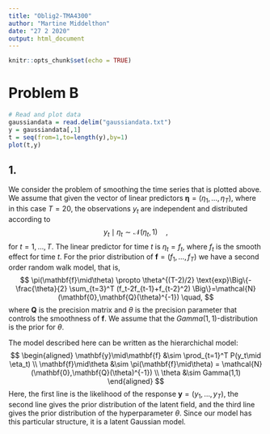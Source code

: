 ```yaml
---
title: "Oblig2-TMA4300"
author: "Martine Middelthon"
date: "27 2 2020"
output: html_document
---
```


```r
knitr::opts_chunk$set(echo = TRUE)
```

# Problem B

```r
# Read and plot data
gaussiandata = read.delim("gaussiandata.txt")
y = gaussiandata[,1]
t = seq(from=1,to=length(y),by=1)
plot(t,y)
```

## 1.
We consider the problem of smoothing the time series that is plotted above. We assume that given the vector of linear predictors $\boldsymbol\eta=(\eta_1,\ldots,\eta_T)$, where in this case $T=20$, the observations $y_t$ are independent and distributed according to
$$
  y_t \mid \eta_t \sim \mathcal{N}(\eta_t,1)\quad,
$$
for $t=1,\ldots,T$.
The linear predictor for time $t$ is $\eta_t = f_t$, where $f_t$ is the smooth effect for time $t$. For the prior distribution of $\mathbf{f}=(f_1,\ldots,f_T)$ we have a second order random walk model, that is,
$$
  \pi(\mathbf{f}\mid\theta) \propto \theta^{(T-2)/2} \text{exp}\Big\{-\frac{\theta}{2} \sum_{t=3}^T (f_t-2f_{t-1}+f_{t-2}^2) \Big\}=\mathcal{N}(\mathbf{0},\mathbf{Q}(\theta)^{-1}) \quad,
$$
where $\mathbf{Q}$ is the precision matrix and $\theta$ is the precision parameter that controls the smoothness of $\mathbf{f}$. We assume that the $Gamma(1,1)$-distribution is the prior for $\theta$.

The model described here can be written as the hierarchichal model:
$$
  \begin{aligned}
    \mathbf{y}\mid\mathbf{f} &\sim \prod_{t=1}^T P(y_t\mid \eta_t) \\
    \mathbf{f}\mid\theta &\sim \pi(\mathbf{f}\mid\theta) = \mathcal{N}(\mathbf{0},\mathbf{Q}(\theta)^{-1}) \\
    \theta &\sim Gamma(1,1)
  \end{aligned}
$$
Here, the first line is the likelihood of the response $\mathbf{y}=(y_1,\ldots,y_T)$, the second line gives the prior distribution of the latent field, and the third line gives the prior distribution of the hyperparameter $\theta$. Since our model has this particular structure, it is a latent Gaussian model.